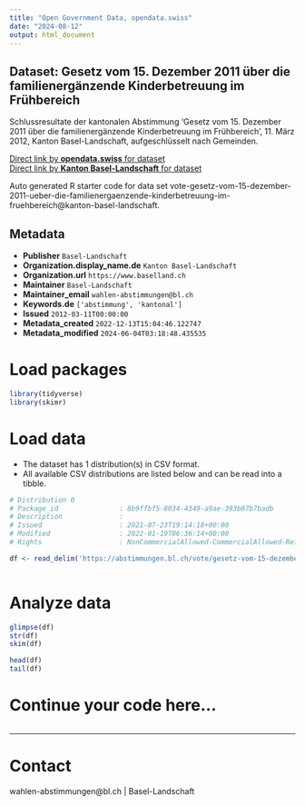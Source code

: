 ```yaml
---
title: "Open Government Data, opendata.swiss"
date: "2024-08-12"
output: html_document
---
```


## Dataset: Gesetz vom 15. Dezember 2011 über die familienergänzende Kinderbetreuung im Frühbereich

Schlussresultate der kantonalen Abstimmung 'Gesetz vom 15. Dezember 2011 über die familienergänzende Kinderbetreuung im Frühbereich', 11. März 2012, Kanton Basel-Landschaft, aufgeschlüsselt nach Gemeinden.

[Direct link by **opendata.swiss** for dataset](https://opendata.swiss/de/dataset/gesetz-vom-15-dezember-2011-uber-die-familienerganzende-kinderbetreuung-im-fruhbereich)<br>
[Direct link by **Kanton Basel-Landschaft** for dataset](https://abstimmungen.bl.ch/vote/gesetz-vom-15-dezember-2011-ueber-die-familienergaenzende-kinderbetreuung-im-fruehbereich/data)

Auto generated R starter code for data set vote-gesetz-vom-15-dezember-2011-ueber-die-familienergaenzende-kinderbetreuung-im-fruehbereich@kanton-basel-landschaft.

## Metadata

- **Publisher** `Basel-Landschaft`
- **Organization.display_name.de** `Kanton Basel-Landschaft`
- **Organization.url** `https://www.baselland.ch`
- **Maintainer** `Basel-Landschaft`
- **Maintainer_email** `wahlen-abstimmungen@bl.ch`
- **Keywords.de** `['abstimmung', 'kantonal']`
- **Issued** `2012-03-11T00:00:00`
- **Metadata_created** `2022-12-13T15:04:46.122747`
- **Metadata_modified** `2024-06-04T03:18:48.435535`


# Load packages

```r

library(tidyverse)
library(skimr)

```

# Load data

-   The dataset has 1 distribution(s) in CSV format.
-   All available CSV distributions are listed below and can be read into a tibble.

```r

# Distribution 0
# Package_id               : 8b9ffbf5-8034-4349-a9ae-393b07b7badb
# Description              : 
# Issued                   : 2021-07-23T19:14:18+00:00
# Modified                 : 2022-01-19T06:36:14+00:00
# Rights                   : NonCommercialAllowed-CommercialAllowed-ReferenceRequired

df <- read_delim('https://abstimmungen.bl.ch/vote/gesetz-vom-15-dezember-2011-ueber-die-familienergaenzende-kinderbetreuung-im-fruehbereich/data-csv')



```

# Analyze data

```r

glimpse(df)
str(df)
skim(df)

head(df)
tail(df)

```

# Continue your code here...

```r

```

------------------------------------------------------------------------

# Contact

wahlen-abstimmungen@bl.ch | Basel-Landschaft
